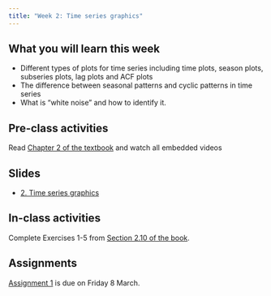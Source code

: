 ```yaml
---
title: "Week 2: Time series graphics"
---
```


## What you will learn this week

* Different types of plots for time series including time plots, season plots, subseries plots, lag plots and ACF plots
* The difference between seasonal patterns and cyclic patterns in time series
* What is "white noise" and how to identify it.

## Pre-class activities

Read [Chapter 2 of the textbook](https://otexts.com/fpp3/graphics.html) and watch all embedded videos

## Slides

* [2. Time series graphics](slides/2-graphics.pdf)

## In-class activities

Complete Exercises 1-5 from [Section 2.10 of the book](https://otexts.com/fpp3/graphics-exercises.html).

## Assignments

[Assignment 1](https://learning.monash.edu/mod/quiz/view.php?id=1343906) is due on Friday 8 March.
